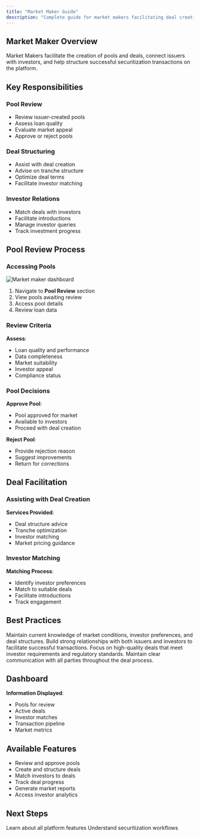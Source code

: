 ```yaml
---
title: "Market Maker Guide"
description: "Complete guide for market makers facilitating deal creation and investor matching"
---
```


## Market Maker Overview

Market Makers facilitate the creation of pools and deals, connect issuers with investors, and help structure successful securitization transactions on the platform.

## Key Responsibilities

### Pool Review
- Review issuer-created pools
- Assess loan quality
- Evaluate market appeal
- Approve or reject pools

### Deal Structuring
- Assist with deal creation
- Advise on tranche structure
- Optimize deal terms
- Facilitate investor matching

### Investor Relations
- Match deals with investors
- Facilitate introductions
- Manage investor queries
- Track investment progress

## Pool Review Process

### Accessing Pools

<Image src="/images/lenderOppurtunitiesSection.png" title="Pool Review Dashboard" alt="Market maker dashboard" />

1. Navigate to **Pool Review** section
2. View pools awaiting review
3. Access pool details
4. Review loan data

### Review Criteria

**Assess**:
- Loan quality and performance
- Data completeness
- Market suitability
- Investor appeal
- Compliance status

### Pool Decisions

**Approve Pool**:
- Pool approved for market
- Available to investors
- Proceed with deal creation

**Reject Pool**:
- Provide rejection reason
- Suggest improvements
- Return for corrections

## Deal Facilitation

### Assisting with Deal Creation

**Services Provided**:
- Deal structure advice
- Tranche optimization
- Investor matching
- Market pricing guidance

### Investor Matching

**Matching Process**:
- Identify investor preferences
- Match to suitable deals
- Facilitate introductions
- Track engagement

## Best Practices

<Accordion>
<AccordionItem title="Market Knowledge">
Maintain current knowledge of market conditions, investor preferences, and deal structures.
</AccordionItem>

<AccordionItem title="Relationship Building">
Build strong relationships with both issuers and investors to facilitate successful transactions.
</AccordionItem>

<AccordionItem title="Quality Focus">
Focus on high-quality deals that meet investor requirements and regulatory standards.
</AccordionItem>

<AccordionItem title="Communication">
Maintain clear communication with all parties throughout the deal process.
</AccordionItem>
</Accordion>

## Dashboard

**Information Displayed**:
- Pools for review
- Active deals
- Investor matches
- Transaction pipeline
- Market metrics

## Available Features

- Review and approve pools
- Create and structure deals
- Match investors to deals
- Track deal progress
- Generate market reports
- Access investor analytics

## Next Steps

<Card title="Platform Overview" icon="layer-group" href="/user-guide/overview">
  Learn about all platform features
</Card>

<Card title="Securitization Flow" icon="coins" href="/user-guide/securitization/overview">
  Understand securitization workflows
</Card>
